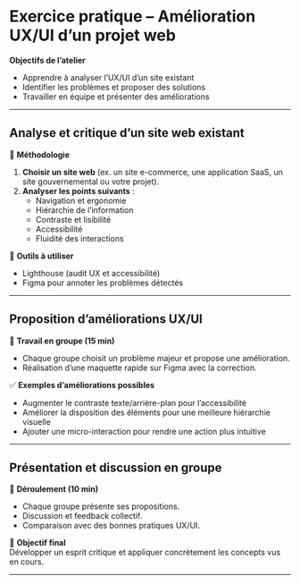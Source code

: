 # **Exercice pratique – Amélioration UX/UI d’un projet web**  

**Objectifs de l’atelier**  
- Apprendre à analyser l’UX/UI d’un site existant  
- Identifier les problèmes et proposer des solutions  
- Travailler en équipe et présenter des améliorations  

---

## **Analyse et critique d’un site web existant**  

📌 **Méthodologie**  
1. **Choisir un site web** (ex. un site e-commerce, une application SaaS, un site gouvernemental ou votre projet).  
2. **Analyser les points suivants** :  
   - Navigation et ergonomie  
   - Hiérarchie de l’information  
   - Contraste et lisibilité  
   - Accessibilité  
   - Fluidité des interactions  

🎯 **Outils à utiliser**  
- Lighthouse (audit UX et accessibilité)  
- Figma pour annoter les problèmes détectés  

---

## **Proposition d’améliorations UX/UI**  

📌 **Travail en groupe (15 min)**  
- Chaque groupe choisit un problème majeur et propose une amélioration.  
- Réalisation d’une maquette rapide sur Figma avec la correction.  

✅ **Exemples d’améliorations possibles**  
- Augmenter le contraste texte/arrière-plan pour l’accessibilité  
- Améliorer la disposition des éléments pour une meilleure hiérarchie visuelle  
- Ajouter une micro-interaction pour rendre une action plus intuitive  

---

## **Présentation et discussion en groupe**  

📌 **Déroulement (10 min)**  
- Chaque groupe présente ses propositions.  
- Discussion et feedback collectif.  
- Comparaison avec des bonnes pratiques UX/UI.  

🎤 **Objectif final**  
Développer un esprit critique et appliquer concrètement les concepts vus en cours.  

---